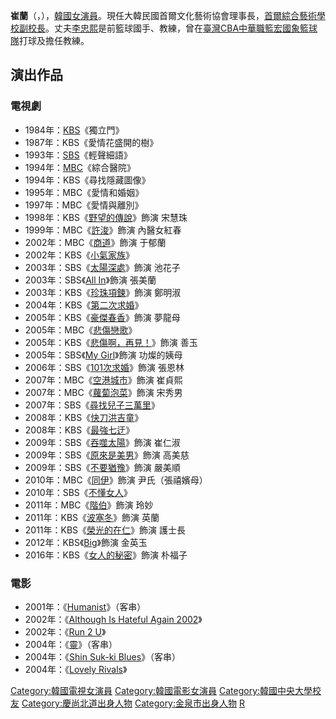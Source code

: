 {{noteTA
|G1=KO TV Show
|G2=KO Movie}}
{{藝人
| 姓名 = 崔蘭
| 類型 = 女演員
| 相片 = 
| 國籍 = {{KOR}} 
| 出生日期 = {{birth_date_and_age|1960|11|30}}
| 出生地 = {{KOR}}[[慶尚北道|慶尚北道]][[金泉市|金泉市]]
| 語言 = [[韓語|韓語]]、[[英語|英語]]
| 教育程度 = [[中央大學_(韓國)|中央大學]]戲劇電影學[[學士|學士]]<br />[[中央大學_(韓國)|中央大學]]大學院戲劇電影學[[碩士|碩士]]
| 出道日期 = 1979年
| 配偶 = [[李忠熙|李忠熙]]
| 兒女 = 1子2女
}}

'''崔蘭'''（{{lang-ko|'''최란'''}}，{{bd|1960年|11月30日|catIdx=C崔}}），[[韓國|韓國]][[演員|女演員]]。現任大韓民國首爾文化藝術協會理事長，[[首爾綜合藝術學校|首爾綜合藝術學校]][[校長|副校長]]。丈夫[[李忠熙|李忠熙]]是前籃球國手、教練，曾在[[臺灣|臺灣]][[中華職籃|CBA中華職籃]][[宏國象籃球隊|宏國象籃球隊]]打球及擔任教練。

== 演出作品 ==
=== 電視劇 ===
{{div col}}
*1984年：[[韓國放送公社|KBS]]《獨立門》
*1987年：KBS《愛情花盛開的樹》
*1993年：[[SBS_(韓國)|SBS]]《輕聲細語》
*1994年：[[文化廣播_(韓國)|MBC]]《綜合醫院》
*1994年：KBS《尋找隱藏圖像》
*1995年：MBC《愛情和婚姻》
*1997年：MBC《愛情與離別》
*1998年：KBS《[[野望的傳說|野望的傳說]]》飾演 宋慧珠
*1999年：MBC《[[醫道|許浚]]》飾演 內醫女紅春
*2002年：MBC《[[商道|商道]]》飾演 于郁蘭
*2002年：KBS《[[小氣家族|小氣家族]]》
*2003年：SBS《[[太陽深處|太陽深處]]》飾演 池花子
*2003年：SBS《[[All_In_真愛賭注|All In]]》飾演 張美蘭
*2003年：KBS《[[珍珠項鍊_(韓劇)|珍珠項鍊]]》飾演 鄭明淑
*2004年：KBS《[[第二次求婚|第二次求婚]]》
*2005年：KBS《[[豪傑春香|豪傑春香]]》飾演 夢龍母
*2005年：MBC《[[悲傷戀歌|悲傷戀歌]]》
*2005年：KBS《[[悲傷啊，再見！|悲傷啊，再見！]]》飾演 善玉
*2005年：SBS《[[我的女孩|My Girl]]》飾演 功燦的姨母
*2006年：SBS《[[101次求婚_(韓國電視劇)|101次求婚]]》飾演 張恩林
*2007年：MBC《[[空港城市|空港城市]]》飾演 崔貞熙
*2007年：MBC《[[蘿蔔泡菜|蘿蔔泡菜]]》飾演 宋秀男
*2007年：SBS《[[尋找兒子三萬里|尋找兒子三萬里]]》
*2008年：KBS《[[快刀洪吉童|快刀洪吉童]]》
*2008年：KBS《[[最強七迂|最強七迂]]》
*2009年：SBS《[[吞噬太陽|吞噬太陽]]》飾演 崔仁淑 
*2009年：SBS《[[原來是美男_(韓國電視劇)|原來是美男]]》飾演 高美慈
*2009年：SBS《[[不要猶豫|不要猶豫]]》飾演 嚴美順
*2010年：MBC《[[同伊|同伊]]》飾演 尹氏（張禧嬪母）
*2010年：SBS《[[不懂女人|不懂女人]]》
*2011年：MBC《[[階伯_(電視劇)|階伯]]》飾演 玲妙
*2011年：KBS《[[波塞冬_(電視劇)|波塞冬]]》飾演 英蘭
*2011年：KBS《[[榮光的在仁|榮光的在仁]]》飾演 護士長
*2012年：KBS《[[Big|Big]]》飾演 金英玉
*2016年：KBS《[[女人的秘密|女人的秘密]]》飾演 朴福子
{{div col end}}

=== 電影 ===
*2001年：《[[Humanist|Humanist]]》（客串）
*2002年：《[[Although_Is_Hateful_Again_2002|Although Is Hateful Again 2002]]》
*2002年：《[[Run_2_U|Run 2 U]]》
*2004年：《[[靈_(電影)|靈]]》（客串）
*2004年：《[[Shin_Suk-ki_Blues|Shin Suk-ki Blues]]》（客串）
*2004年：《[[Lovely_Rivals|Lovely Rivals]]》


{{DEFAULTSORT: Choi Ran}}
[[Category:韓國電視女演員|Category:韓國電視女演員]]
[[Category:韓國電影女演員|Category:韓國電影女演員]]
[[Category:韓國中央大學校友|Category:韓國中央大學校友]]
[[Category:慶尚北道出身人物|Category:慶尚北道出身人物]]
[[Category:金泉市出身人物|Category:金泉市出身人物]]
[[Category:崔姓|R]]
